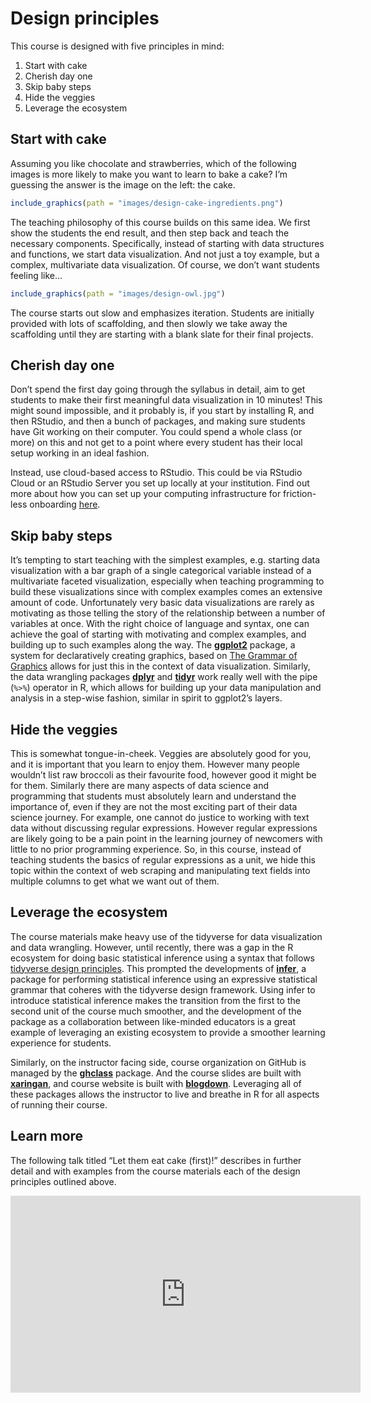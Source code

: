 # Design principles {#design-principles}

This course is designed with five principles in mind:

1.  Start with cake
2.  Cherish day one
3.  Skip baby steps
4.  Hide the veggies
5.  Leverage the ecosystem

## Start with cake

Assuming you like chocolate and strawberries, which of the following images is more likely to make you want to learn to bake a cake?
I'm guessing the answer is the image on the left: the cake.

```r
include_graphics(path = "images/design-cake-ingredients.png")
```

The teaching philosophy of this course builds on this same idea.
We first show the students the end result, and then step back and teach the necessary components.
Specifically, instead of starting with data structures and functions, we start data visualization.
And not just a toy example, but a complex, multivariate data visualization.
Of course, we don't want students feeling like...

```r
include_graphics(path = "images/design-owl.jpg")
```

The course starts out slow and emphasizes iteration.
Students are initially provided with lots of scaffolding, and then slowly we take away the scaffolding until they are starting with a blank slate for their final projects.

## Cherish day one

Don't spend the first day going through the syllabus in detail, aim to get students to make their first meaningful data visualization in 10 minutes!
This might sound impossible, and it probably is, if you start by installing R, and then RStudio, and then a bunch of packages, and making sure students have Git working on their computer.
You could spend a whole class (or more) on this and not get to a point where every student has their local setup working in an ideal fashion.

Instead, use cloud-based access to RStudio.
This could be via RStudio Cloud or an RStudio Server you set up locally at your institution.
Find out more about how you can set up your computing infrastructure for friction-less onboarding [here](../../infrastructure).

## Skip baby steps

It's tempting to start teaching with the simplest examples, e.g. starting data visualization with a bar graph of a single categorical variable instead of a multivariate faceted visualization, especially when teaching programming to build these visualizations since with complex examples comes an extensive amount of code.
Unfortunately very basic data visualizations are rarely as motivating as those telling the story of the relationship between a number of variables at once.
With the right choice of language and syntax, one can achieve the goal of starting with motivating and complex examples, and building up to such examples along the way.
The [**ggplot2**](https://ggplot2.tidyverse.org/) package, a system for declaratively creating graphics, based on [The Grammar of Graphics](http://amzn.to/2ef1eWp) allows for just this in the context of data visualization.
Similarly, the data wrangling packages [**dplyr**](https://dplyr.tidyverse.org/) and [**tidyr**](https://tidyr.tidyverse.org/) work really well with the pipe (`%>%`) operator in R, which allows for building up your data manipulation and analysis in a step-wise fashion, similar in spirit to ggplot2's layers.

## Hide the veggies

This is somewhat tongue-in-cheek.
Veggies are absolutely good for you, and it is important that you learn to enjoy them.
However many people wouldn't list raw broccoli as their favourite food, however good it might be for them.
Similarly there are many aspects of data science and programming that students must absolutely learn and understand the importance of, even if they are not the most exciting part of their data science journey.
For example, one cannot do justice to working with text data without discussing regular expressions.
However regular expressions are likely going to be a pain point in the learning journey of newcomers with little to no prior programming experience.
So, in this course, instead of teaching students the basics of regular expressions as a unit, we hide this topic within the context of web scraping and manipulating text fields into multiple columns to get what we want out of them.

## Leverage the ecosystem

The course materials make heavy use of the tidyverse for data visualization and data wrangling.
However, until recently, there was a gap in the R ecosystem for doing basic statistical inference using a syntax that follows [tidyverse design principles](https://principles.tidyverse.org/).
This prompted the developments of [**infer**](http://infer.netlify.com), a package for performing statistical inference using an expressive statistical grammar that coheres with the tidyverse design framework.
Using infer to introduce statistical inference makes the transition from the first to the second unit of the course much smoother, and the development of the package as a collaboration between like-minded educators is a great example of leveraging an existing ecosystem to provide a smoother learning experience for students.

Similarly, on the instructor facing side, course organization on GitHub is managed by the [**ghclass**](https://rundel.github.io/ghclass) package.
And the course slides are built with [**xaringan**](https://github.com/yihui/xaringan), and course website is built with [**blogdown**](https://bookdown.org/yihui/blogdown/).
Leveraging all of these packages allows the instructor to live and breathe in R for all aspects of running their course.

## Learn more

The following talk titled "Let them eat cake (first)!" describes in further detail and with examples from the course materials each of the design principles outlined above.

<center>

<iframe width="560" height="315" src="https://www.youtube.com/embed/RsVOrpXAPXo?start=1009" frameborder="0" allow="accelerometer; autoplay; encrypted-media; gyroscope; picture-in-picture" allowfullscreen>

</iframe>

</center>
